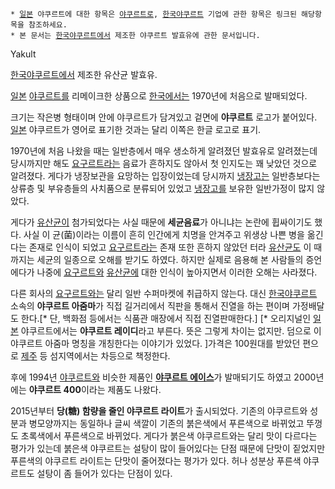  * [[일본]] 야쿠르트에 대한 항목은 [[야쿠르트]]로, [[한국야쿠르트]] 기업에 관한 항목은 링크된 해당항목을 참조하세요. 
 * 본 문서는 [[한국야쿠르트]]에서 제조한 야쿠르트 발효유에 관한 문서입니다. 

Yakult 

[[한국야쿠르트]]에서 제조한 유산균 발효유. 

[[일본]] [[야쿠르트]]를 리메이크한 상품으로 [[한국]]에서는 1970년에 처음으로 발매되었다. 

크기는 작은병 형태이며 안에 야쿠르트가 담겨있고 겉면에 '''야쿠르트''' 로고가 붙어있다. [[일본]] 야쿠르트가 영어로 표기한 것과는 달리 이쪽은 한글 로고로 표기. 

1970년에 처음 나왔을 때는 일반층에서 매우 생소하게 알려졌던 발효유로 알려졌는데 당시까지만 해도 [[요구르트]]라는 음료가 흔하지도 않아서 첫 인지도는 꽤 낮았던 것으로 알려졌다. 게다가 냉장보관을 요망하는 입장이었는데 당시까지 [[냉장고]]는 일반층보다는 상류층 및 부유층들의 사치품으로 분류되어 있었고 [[냉장고]]를 보유한 일반가정이 많지 않았다. 

게다가 [[유산균]]이 첨가되었다는 사실 때문에 '''세균음료'''가 아니냐는 논란에 휩싸이기도 했다. 사실 이 균(菌)이라는 이름이 흔히 인간에게 치명을 안겨주고 위생상 나쁜 병을 옮긴다는 존재로 인식이 되었고 [[요구르트]]라는 존재 또한 흔하지 않았던 터라 [[유산균]]도 이 때까지는 세균의 일종으로 오해를 받기도 하였다. 하지만 실제로 음용해 본 사람들의 증언에다가 나중에 [[요구르트]]와 [[유산균]]에 대한 인식이 높아지면서 이러한 오해는 사라졌다. 

다른 회사의 [[요구르트]]와는 달리 일반 수퍼마켓에 취급하지 않는다. 대신 [[한국야쿠르트]] 소속의 '''야쿠르트 아줌마'''가 직접 길거리에서 직판을 통해서 진열을 하는 편이며 가정배달도 한다.[* 단, 백화점 등에서는 식품관 매장에서 직접 진열판매한다.] [* 오리지널인 [[일본]] 야쿠르트에서는 '''야쿠르트 레이디'''라고 부른다. 뜻은 그렇게 차이는 없지만. 덤으로 이 야쿠르트 아줌마 명칭을 개칭한다는 이야기가 있었다. ]가격은 100원대를 받았던 편으로 [[제주]] 등 섬지역에서는 차등으로 책정한다.

후에 1994년 [[야쿠르트]]와 비슷한 제품인 '''[[야쿠르트 에이스]]'''가 발매되기도 하였고 2000년에는 '''야쿠르트 400'''이라는 제품도 나왔다. 

2015년부터 '''당(糖) 함량을 줄인 야쿠르트 라이트'''가 출시되었다. 기존의 야쿠르트와 성분과 병모양까지는 동일하나 글씨 색깔이 기존의 붉은색에서 푸른색으로 바뀌었고 뚜껑도 초록색에서 푸른색으로 바뀌었다. 게다가 붉은색 야쿠르트와는 달리 맛이 다르다는 평가가 있는데 붉은색 야쿠르트는 설탕이 많이 들어있다는 단점 때문에 단맛이 짙었지만 푸른색의 야쿠르트 라이트는 단맛이 줄어졌다는 평가가 있다. 허나 성분상 푸른색 야쿠르트도 설탕이 좀 들어가 있다는 단점이 있다.
